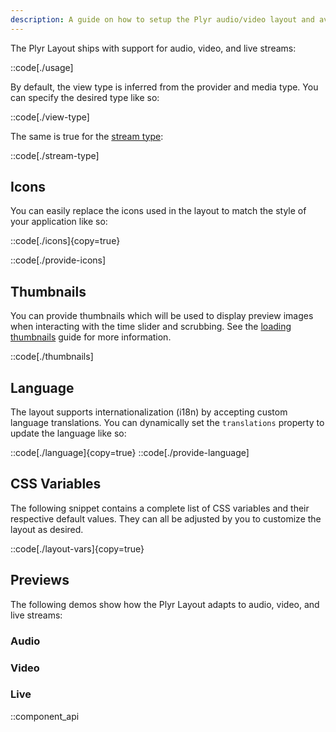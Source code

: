 ```yaml
---
description: A guide on how to setup the Plyr audio/video layout and available customization options.
---
```



The Plyr Layout ships with support for audio, video, and live streams:

::code[./usage]

By default, the view type is inferred from the provider and media type. You can specify the desired
type like so:

::code[./view-type]

The same is true for the [stream type][stream-type]:

::code[./stream-type]

[stream-type]: /docs/player/core-concepts/loading#stream-type

## Icons

You can easily replace the icons used in the layout to match the style of your application like
so:

::code[./icons]{copy=true}

::code[./provide-icons]

## Thumbnails

You can provide thumbnails which will be used to display preview images when interacting with
the time slider and scrubbing. See the [loading thumbnails][loading-thumbnails] guide
for more information.

::code[./thumbnails]

[loading-thumbnails]: /docs/player/core-concepts/loading#thumbnails

## Language

The layout supports internationalization (i18n) by accepting custom language
translations. You can dynamically set the `translations` property to update the language like so:

::code[./language]{copy=true}
::code[./provide-language]

## CSS Variables

The following snippet contains a complete list of CSS variables and their respective default values.
They can all be adjusted by you to customize the layout as desired.

::code[./layout-vars]{copy=true}

## Previews

The following demos show how the Plyr Layout adapts to audio, video, and live streams:

### Audio

<MediaPlayer type="audio" layout="plyr" client:load />

### Video

<MediaPlayer type="video" layout="plyr" client:load />

### Live

<MediaPlayer type="live" layout="plyr" client:load />

::component_api

